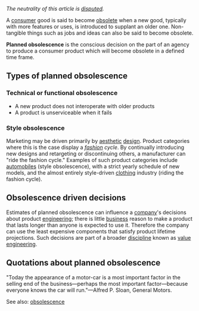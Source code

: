 ''The neutrality of this article is [[Wikipedia:NPOV dispute|disputed]].''

A [[consumer]] good is said to become [[obsolescence|obsolete]] when a new good, typically with more features or uses,  is introduced to supplant an older one. Non-tangible things such as jobs and ideas can also be said to become obsolete. 

'''Planned obsolescence''' is the conscious decision on the part of an agency to produce a consumer product which will become obsolete in a defined time frame.

==Types of planned obsolescence==

===Technical or functional obsolescence===
*A new product does not interoperate with older products
*A product is unserviceable when it fails

===Style obsolescence===
Marketing may be driven primarily by [[aesthetics|aesthetic]] [[design]]. Product categories where this is the case display a ''[[fashion]] cycle''. By continually introducing new designs and retargeting or discontinuing others, a manufacturer can "ride the fashion cycle." Examples of such product categories include [[automobile]]s (style obsolescence), with a strict yearly schedule of new models, and the almost entirely style-driven [[clothing]] industry (riding the fashion cycle).

==Obsolescence driven decisions==
Estimates of planned obsolescence can influence a [[company]]'s decisions about product [[engineering]]; there is little [[business]] reason to make a product that lasts longer than anyone is expected to use it. Therefore the company can use the least expensive components that satisfy product lifetime projections. Such decisions are part of a broader [[discipline]] known as [[value engineering]].

==Quotations about planned obsolescence==

"Today the appearance of a motor-car is a most important factor in the selling end of the business&mdash;perhaps the most important factor&mdash;because everyone knows the car will run."&mdash;Alfred P. Sloan, General Motors.

See also: [[obsolescence]]